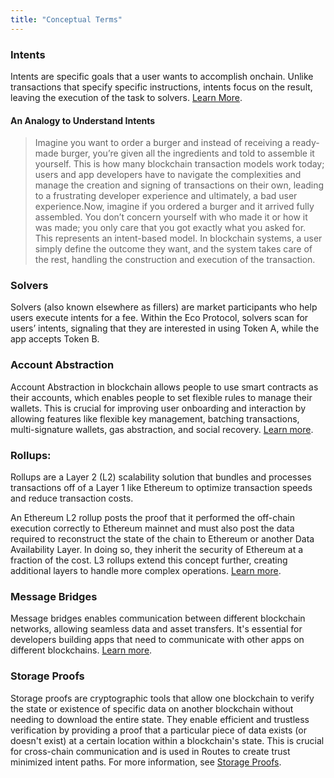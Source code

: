 ```yaml
---
title: "Conceptual Terms"
---
```


### Intents

Intents are specific goals that a user wants to accomplish onchain. Unlike transactions that specify specific instructions, intents focus on the result, leaving the execution of the task to solvers. [Learn More](https://www.paradigm.xyz/2023/06/intents).

#### An Analogy to Understand Intents

> Imagine you want to order a burger and instead of receiving a ready-made burger, you’re given all the ingredients and told to assemble it yourself. This is how many blockchain transaction models work today; users and app developers have to navigate the complexities and manage the creation and signing of transactions on their own, leading to a frustrating developer experience and ultimately, a bad user experience.Now, imagine if you ordered a burger and it arrived fully assembled. You don’t concern yourself with who made it or how it was made; you only care that you got exactly what you asked for. This represents an intent-based model. In blockchain systems, a user simply define the outcome they want, and the system takes care of the rest, handling the construction and execution of the transaction.

### Solvers

Solvers (also known elsewhere as fillers) are market participants who help users execute intents for a fee. Within the Eco Protocol, solvers scan for users’ intents, signaling that they are interested in using Token A, while the app accepts Token B.

### Account Abstraction

Account Abstraction in blockchain allows people to use smart contracts as their accounts, which enables people to set flexible rules to manage their wallets. This is crucial for improving user onboarding and interaction by allowing features like flexible key management, batching transactions, multi-signature wallets, gas abstraction, and social recovery. [Learn more](https://ethereum.org/en/roadmap/account-abstraction/).

### Rollups:

Rollups are a Layer 2 (L2) scalability solution that bundles and processes transactions off of a Layer 1 like Ethereum to optimize transaction speeds and reduce transaction costs.

An Ethereum L2 rollup posts the proof that it performed the off-chain execution correctly to Ethereum mainnet and must also post the data required to reconstruct the state of the chain to Ethereum or another Data Availability Layer. In doing so, they inherit the security of Ethereum at a fraction of the cost. L3 rollups extend this concept further, creating additional layers to handle more complex operations. [Learn more](https://ethereum.org/en/layer-2/).

### Message Bridges

Message bridges enables communication between different blockchain networks, allowing seamless data and asset transfers. It's essential for developers building apps that need to communicate with other apps on different blockchains. [Learn more](https://ethereum.org/en/developers/docs/bridges/).

### Storage Proofs

Storage proofs are cryptographic tools that allow one blockchain to verify the state or existence of specific data on another blockchain without needing to download the entire state. They enable efficient and trustless verification by providing a proof that a particular piece of data exists (or doesn't exist) at a certain location within a blockchain's state. This is crucial for cross-chain communication and is used in Routes to create trust minimized intent paths. For more information, see [Storage Proofs](/routes/routes-architecture/native-route-prover-contract/storage-proofs).